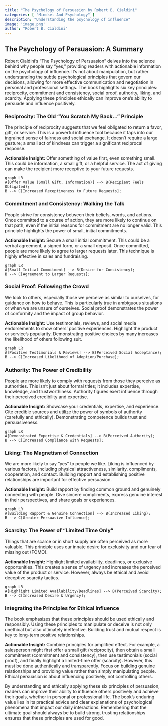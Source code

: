 ```yaml
---
title: "The Psychology of Persuasion by Robert B. Cialdini"
categories: [ "Mindset And Psychology" ]
description: "Understanding the psychology of influence"
image: 'image.png'
author: "Robert B. Cialdini"
---
```

## The Psychology of Persuasion: A Summary

Robert Cialdini's "The Psychology of Persuasion" delves into the science behind why people say "yes," providing readers with actionable information on the psychology of influence. It's not about manipulation, but rather understanding the subtle psychological principles that govern our decisions, allowing for more effective communication and negotiation in personal and professional settings. The book highlights six key principles: reciprocity, commitment and consistency, social proof, authority, liking, and scarcity. Applying these principles ethically can improve one's ability to persuade and influence positively.

### Reciprocity: The Old "You Scratch My Back..." Principle

The principle of reciprocity suggests that we feel obligated to return a favor, gift, or service.  This is a powerful influence tool because it taps into our ingrained sense of fairness and social exchange.  It doesn't require a large gesture; a small act of kindness can trigger a significant reciprocal response.

**Actionable Insight:** Offer something of value first, even something small.  This could be information, a small gift, or a helpful service. The act of giving can make the recipient more receptive to your future requests.

```mermaid
graph LR
A[Offer Value (Small Gift, Information)] --> B(Recipient Feels Obligated);
B --> C[Increased Receptiveness to Future Requests];
```

### Commitment and Consistency:  Walking the Talk

People strive for consistency between their beliefs, words, and actions. Once committed to a course of action, they are more likely to continue on that path, even if the initial reasons for commitment are no longer valid.  This principle highlights the power of small, initial commitments.

**Actionable Insight:** Secure a small initial commitment.  This could be a verbal agreement, a signed form, or a small deposit.  Once committed, people are more likely to agree to larger requests later. This technique is highly effective in sales and fundraising.


```mermaid
graph LR
A[Small Initial Commitment] --> B(Desire for Consistency);
B --> C[Agreement to Larger Requests];
```

### Social Proof: Following the Crowd

We look to others, especially those we perceive as similar to ourselves, for guidance on how to behave.  This is particularly true in ambiguous situations or when we are unsure of ourselves. Social proof demonstrates the power of conformity and the impact of group behavior.

**Actionable Insight:** Use testimonials, reviews, and social media endorsements to show others' positive experiences. Highlight the product or service's popularity. Demonstrating positive choices by many increases the likelihood of others following suit.

```mermaid
graph LR
A[Positive Testimonials & Reviews] --> B(Perceived Social Acceptance);
B --> C[Increased Likelihood of Adoption/Purchase];
```

### Authority: The Power of Credibility

People are more likely to comply with requests from those they perceive as authorities. This isn't just about formal titles; it includes expertise, knowledge, and trustworthiness.  Authority figures exert influence through their perceived credibility and expertise.

**Actionable Insight:** Showcase your credentials, expertise, and experience.  Cite credible sources and utilize the power of symbols of authority (carefully and ethically).  Demonstrating competence builds trust and persuasiveness.


```mermaid
graph LR
A[Demonstrated Expertise & Credentials] --> B(Perceived Authority);
B --> C[Increased Compliance with Requests];
```

### Liking:  The Magnetism of Connection

We are more likely to say "yes" to people we like. Liking is influenced by various factors, including physical attractiveness, similarity, compliments, cooperation, and contact. Building rapport and establishing positive relationships are important for effective persuasion.

**Actionable Insight:** Build rapport by finding common ground and genuinely connecting with people.  Give sincere compliments, express genuine interest in their perspectives, and share goals or experiences.

```mermaid
graph LR
A[Building Rapport & Genuine Connection] --> B(Increased Liking);
B --> C[Greater Persuasive Influence];
```

### Scarcity:  The Power of "Limited Time Only"

Things that are scarce or in short supply are often perceived as more valuable.  This principle uses our innate desire for exclusivity and our fear of missing out (FOMO).

**Actionable Insight:** Highlight limited availability, deadlines, or exclusive opportunities.  This creates a sense of urgency and increases the perceived value of the product or service.  However, always be ethical and avoid deceptive scarcity tactics.

```mermaid
graph LR
A[Highlight Limited Availability/Deadlines] --> B(Perceived Scarcity);
B --> C[Increased Desire & Urgency];
```

### Integrating the Principles for Ethical Influence

The book emphasizes that these principles should be used ethically and responsibly.  Using these principles to manipulate or deceive is not only unethical but also ultimately ineffective.  Building trust and mutual respect is key to long-term positive relationships.

**Actionable Insight:**  Combine principles for amplified effect. For example, a salesperson might first offer a small gift (reciprocity), then obtain a small commitment (commitment and consistency), then use testimonials (social proof), and finally highlight a limited-time offer (scarcity).  However, this must be done authentically and transparently.  Focus on building genuine relationships and providing value rather than simply manipulating people.  Ethical persuasion is about influencing positively, not controlling others.


By understanding and ethically applying these six principles of persuasion, readers can improve their ability to influence others positively and achieve their goals, whether in personal or professional life.  The book's enduring value lies in its practical advice and clear explanations of psychological phenomena that impact our daily interactions.  Remembering that the ultimate goal should always be to build strong, trusting relationships ensures that these principles are used for good.

